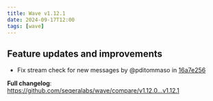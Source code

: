 ```yaml
---
title: Wave v1.12.1
date: 2024-09-17T12:00
tags: [wave]
---
```


## Feature updates and improvements

- Fix stream check for new messages by @pditommaso in [16a7e256](https://github.com/seqeralabs/wave/commit/16a7e256b6ad5fbe8d3c93f0ad55996fb884dc5f)

**Full changelog**: https://github.com/seqeralabs/wave/compare/v1.12.0...v1.12.1
